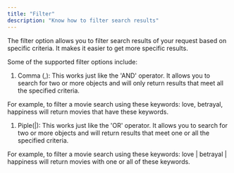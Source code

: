 ```yaml
---
title: "Filter"
description: "Know how to filter search results"
---
```


The filter option allows you to filter search results of your request based on specific criteria. It makes it easier to get more specific results.

Some of the supported filter options include:

1. Comma (,): This works just like the 'AND' operator. It allows you to search for two or more objects and will only return results that meet all the specified criteria.

For example, to filter a movie search using these keywords: love, betrayal, happiness will return movies that have these keywords.

1. Piple(|): This works just like the 'OR' operator. It allows you to search for two or more objects and will return results that meet one or all the specified criteria.

For example, to filter a movie search using these keywords: love | betrayal | happiness will return movies with one or all of these keywords.
